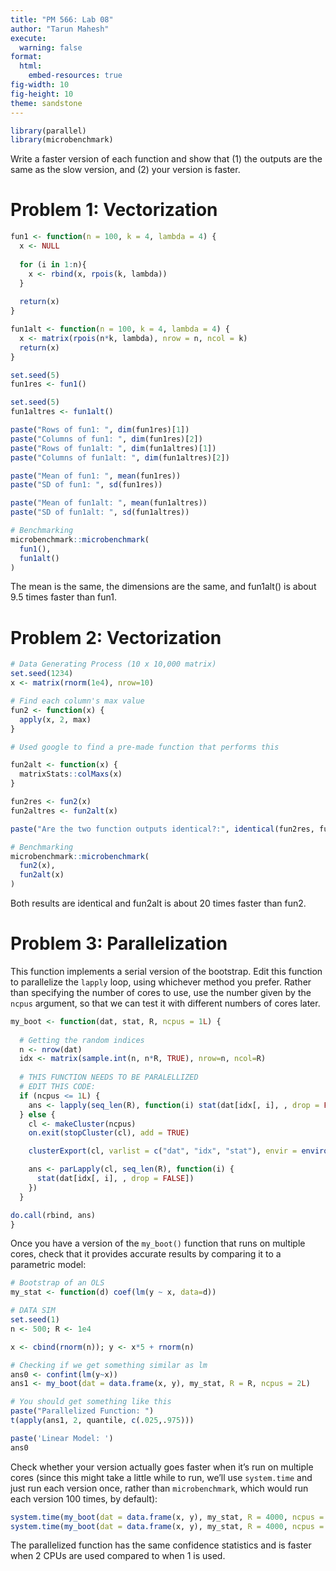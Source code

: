 ```yaml
---
title: "PM 566: Lab 08"
author: "Tarun Mahesh"
execute:
  warning: false
format: 
  html:
    embed-resources: true
fig-width: 10
fig-height: 10
theme: sandstone
---
```


```r
library(parallel)
library(microbenchmark)
```

Write a faster version of each function and show that (1) the outputs are the same as the slow version, and (2) your version is faster.

# Problem 1: Vectorization

```r
fun1 <- function(n = 100, k = 4, lambda = 4) {
  x <- NULL
  
  for (i in 1:n){
    x <- rbind(x, rpois(k, lambda))    
  }
  
  return(x)
}

fun1alt <- function(n = 100, k = 4, lambda = 4) {
  x <- matrix(rpois(n*k, lambda), nrow = n, ncol = k)
  return(x)
}

set.seed(5)
fun1res <- fun1()

set.seed(5)
fun1altres <- fun1alt()

paste("Rows of fun1: ", dim(fun1res)[1])
paste("Columns of fun1: ", dim(fun1res)[2])
paste("Rows of fun1alt: ", dim(fun1altres)[1])
paste("Columns of fun1alt: ", dim(fun1altres)[2])

paste("Mean of fun1: ", mean(fun1res))
paste("SD of fun1: ", sd(fun1res))

paste("Mean of fun1alt: ", mean(fun1altres))
paste("SD of fun1alt: ", sd(fun1altres))

# Benchmarking
microbenchmark::microbenchmark(
  fun1(),
  fun1alt()
)
```

The mean is the same, the dimensions are the same, and fun1alt() is about 9.5 times faster than fun1.

# Problem 2: Vectorization

```r
# Data Generating Process (10 x 10,000 matrix)
set.seed(1234)
x <- matrix(rnorm(1e4), nrow=10)

# Find each column's max value
fun2 <- function(x) {
  apply(x, 2, max)
}

# Used google to find a pre-made function that performs this

fun2alt <- function(x) {
  matrixStats::colMaxs(x)
}

fun2res <- fun2(x)
fun2altres <- fun2alt(x)

paste("Are the two function outputs identical?:", identical(fun2res, fun2altres))

# Benchmarking
microbenchmark::microbenchmark(
  fun2(x),
  fun2alt(x)
)
```

Both results are identical and fun2alt is about 20 times faster than fun2.

# **Problem 3: Parallelization**

This function implements a serial version of the bootstrap. Edit this function to parallelize the `lapply` loop, using whichever method you prefer. Rather than specifying the number of cores to use, use the number given by the `ncpus` argument, so that we can test it with different numbers of cores later.

```r
my_boot <- function(dat, stat, R, ncpus = 1L) {
  
  # Getting the random indices
  n <- nrow(dat)
  idx <- matrix(sample.int(n, n*R, TRUE), nrow=n, ncol=R)
  
  # THIS FUNCTION NEEDS TO BE PARALELLIZED
  # EDIT THIS CODE:
  if (ncpus <= 1L) {
    ans <- lapply(seq_len(R), function(i) stat(dat[idx[, i], , drop = FALSE]))
  } else {
    cl <- makeCluster(ncpus)
    on.exit(stopCluster(cl), add = TRUE)

    clusterExport(cl, varlist = c("dat", "idx", "stat"), envir = environment())

    ans <- parLapply(cl, seq_len(R), function(i) {
      stat(dat[idx[, i], , drop = FALSE])
    })
  }

do.call(rbind, ans)
}

```

Once you have a version of the `my_boot()` function that runs on multiple cores, check that it provides accurate results by comparing it to a parametric model:

```r
# Bootstrap of an OLS
my_stat <- function(d) coef(lm(y ~ x, data=d))

# DATA SIM
set.seed(1)
n <- 500; R <- 1e4

x <- cbind(rnorm(n)); y <- x*5 + rnorm(n)

# Checking if we get something similar as lm
ans0 <- confint(lm(y~x))
ans1 <- my_boot(dat = data.frame(x, y), my_stat, R = R, ncpus = 2L)

# You should get something like this
paste("Parallelized Function: ")
t(apply(ans1, 2, quantile, c(.025,.975)))

paste('Linear Model: ')
ans0
```

Check whether your version actually goes faster when it’s run on multiple cores (since this might take a little while to run, we’ll use `system.time` and just run each version once, rather than `microbenchmark`, which would run each version 100 times, by default):

```r
system.time(my_boot(dat = data.frame(x, y), my_stat, R = 4000, ncpus = 1L))
system.time(my_boot(dat = data.frame(x, y), my_stat, R = 4000, ncpus = 2L))
```

The parallelized function has the same confidence statistics and is faster when 2 CPUs are used compared to when 1 is used.
